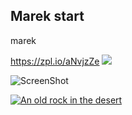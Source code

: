 
## Marek start
marek

https://zpl.io/aNvjzZe
<img src='https://zpl.io/aNvjzZe' />

![ScreenShot](https://zpl.io/aNvjzZe)

[![An old rock in the desert](/assets/images/shiprock.jpg "Shiprock, New Mexico by Beau Rogers")](https://pl.wikipedia.org/wiki/Plik:African_Bush_Elephant.jpg)

<Canvas>
    <Story id="components-actionarea--basic"/>
</Canvas>

<ArgsTable />
